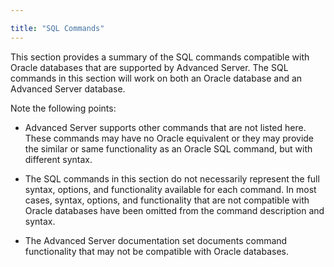 ---

title: "SQL Commands"
---

<div id="sql_commands" class="registered_link"></div>

This section provides a summary of the SQL commands compatible with Oracle databases that are supported by Advanced Server. The SQL commands in this section will work on both an Oracle database and an Advanced Server database.

Note the following points:

- Advanced Server supports other commands that are not listed here. These commands may have no Oracle equivalent or they may provide the similar or same functionality as an Oracle SQL command, but with different syntax.

- The SQL commands in this section do not necessarily represent the full syntax, options, and functionality available for each command. In most cases, syntax, options, and functionality that are not compatible with Oracle databases have been omitted from the command description and syntax.

- The Advanced Server documentation set documents command functionality that may not be compatible with Oracle databases.

